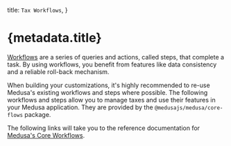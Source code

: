 
  title: `Tax Workflows`,
}

# {metadata.title}

[Workflows](!docs!/learn/fundamentals/workflows) are a series of queries and actions, called steps, that complete a task. By using workflows, you benefit from features like data consistency and a reliable roll-back mechanism.

When building your customizations, it's highly recommended to re-use Medusa's existing workflows and steps where possible. The following workflows and steps allow you to manage taxes and use their features in your Medusa application. They are provided by the `@medusajs/medusa/core-flows` package.

The following links will take you to the reference documentation for [Medusa's Core Workflows](/medusa-workflows-reference).

<ChildDocs type="item" defaultItemsPerRow={2} />